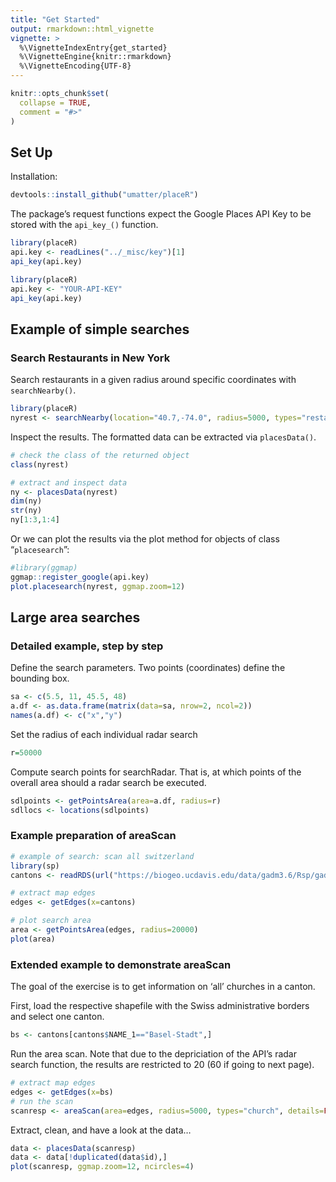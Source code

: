 ```yaml
---
title: "Get Started"
output: rmarkdown::html_vignette
vignette: >
  %\VignetteIndexEntry{get_started}
  %\VignetteEngine{knitr::rmarkdown}
  %\VignetteEncoding{UTF-8}
---
```


```r
knitr::opts_chunk$set(
  collapse = TRUE,
  comment = "#>"
)
```


## Set Up

Installation:
```r
devtools::install_github("umatter/placeR")
```

The package's request functions expect the Google Places API Key to be stored with the `api_key_()` function.
```r
library(placeR)
api.key <- readLines("../_misc/key")[1]
api_key(api.key)
```

```r
library(placeR)
api.key <- "YOUR-API-KEY"
api_key(api.key)
```


## Example of simple searches

### Search Restaurants in New York

Search restaurants in a given radius around specific coordinates with `searchNearby()`.
```r
library(placeR)
nyrest <- searchNearby(location="40.7,-74.0", radius=5000, types="restaurant")
```

Inspect the results. The formatted data can be extracted via `placesData()`. 
```r
# check the class of the returned object
class(nyrest)

# extract and inspect data
ny <- placesData(nyrest)
dim(ny)
str(ny)
ny[1:3,1:4]
```

Or we can plot the results via the plot method for objects of class "`placesearch`":
```r
#library(ggmap)
ggmap::register_google(api.key)
plot.placesearch(nyrest, ggmap.zoom=12)
```

## Large area searches

### Detailed example, step by step

Define the search parameters. Two points (coordinates) define the bounding box.
```r
sa <- c(5.5, 11, 45.5, 48)
a.df <- as.data.frame(matrix(data=sa, nrow=2, ncol=2))
names(a.df) <- c("x","y")
```

Set the radius of each individual radar search
```r
r=50000
```

Compute search points for searchRadar. That is, at which points of the overall area should a radar search be executed.
```r
sdlpoints <- getPointsArea(area=a.df, radius=r)
sdllocs <- locations(sdlpoints)
```



### Example preparation of areaScan
```r
# example of search: scan all switzerland
library(sp)
cantons <- readRDS(url("https://biogeo.ucdavis.edu/data/gadm3.6/Rsp/gadm36_CHE_1_sp.rds")) 

# extract map edges
edges <- getEdges(x=cantons) 

# plot search area
area <- getPointsArea(edges, radius=20000)
plot(area)
```


### Extended example to demonstrate areaScan
The goal of the exercise is to get information on 'all' churches in a canton.

First, load the respective shapefile with the Swiss administrative borders and select one canton.
```r
bs <- cantons[cantons$NAME_1=="Basel-Stadt",] 
```

Run the area scan. Note that due to the depriciation of the API's radar search function, the results are restricted to 20 (60 if going to next page).
```r
# extract map edges
edges <- getEdges(x=bs) 
# run the scan
scanresp <- areaScan(area=edges, radius=5000, types="church", details=FALSE )
```

Extract, clean, and have a look at the data...
```r
data <- placesData(scanresp)
data <- data[!duplicated(data$id),]
plot(scanresp, ggmap.zoom=12, ncircles=4)
```



